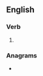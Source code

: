 ==English==

===Verb===
{{head|en|verb form}}

# {{en-past of|salve}}

===Anagrams===
* {{anagrams|en|a=adelsv|Deslav|Valdes|slaved}}